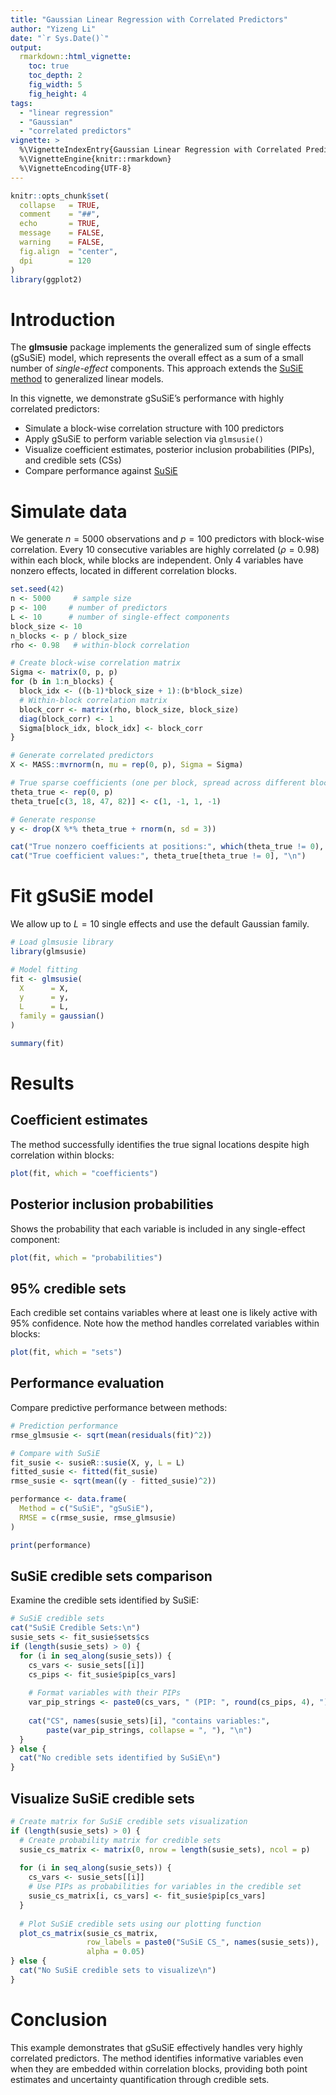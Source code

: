 ```yaml
---
title: "Gaussian Linear Regression with Correlated Predictors"
author: "Yizeng Li"
date: "`r Sys.Date()`"
output:
  rmarkdown::html_vignette:
    toc: true
    toc_depth: 2
    fig_width: 5
    fig_height: 4
tags: 
  - "linear regression"
  - "Gaussian"
  - "correlated predictors"
vignette: >
  %\VignetteIndexEntry{Gaussian Linear Regression with Correlated Predictors}
  %\VignetteEngine{knitr::rmarkdown}
  %\VignetteEncoding{UTF-8}
---
```

```r
knitr::opts_chunk$set(
  collapse   = TRUE,
  comment    = "##",
  echo       = TRUE,
  message    = FALSE,
  warning    = FALSE,
  fig.align  = "center",
  dpi        = 120
)
library(ggplot2)
```

# Introduction

The **glmsusie** package implements the generalized sum of single effects (gSuSiE) model, which represents the overall effect as a sum of a small number of *single-effect* components. This approach extends the [SuSiE method](https://stephenslab.github.io/susieR/index.html) to generalized linear models.

In this vignette, we demonstrate gSuSiE's performance with highly correlated predictors:

- Simulate a block-wise correlation structure with 100 predictors
- Apply gSuSiE to perform variable selection via `glmsusie()`
- Visualize coefficient estimates, posterior inclusion probabilities (PIPs), and credible sets (CSs)
- Compare performance against [SuSiE](https://stephenslab.github.io/susieR/index.html)

# Simulate data

We generate $n=5000$ observations and $p=100$ predictors with block-wise correlation. Every 10 consecutive variables are highly correlated ($\rho=0.98$) within each block, while blocks are independent. Only 4 variables have nonzero effects, located in different correlation blocks.

```r
set.seed(42)
n <- 5000     # sample size
p <- 100     # number of predictors
L <- 10      # number of single-effect components
block_size <- 10
n_blocks <- p / block_size
rho <- 0.98   # within-block correlation

# Create block-wise correlation matrix
Sigma <- matrix(0, p, p)
for (b in 1:n_blocks) {
  block_idx <- ((b-1)*block_size + 1):(b*block_size)
  # Within-block correlation matrix
  block_corr <- matrix(rho, block_size, block_size)
  diag(block_corr) <- 1
  Sigma[block_idx, block_idx] <- block_corr
}

# Generate correlated predictors
X <- MASS::mvrnorm(n, mu = rep(0, p), Sigma = Sigma)

# True sparse coefficients (one per block, spread across different blocks)
theta_true <- rep(0, p)
theta_true[c(3, 18, 47, 82)] <- c(1, -1, 1, -1)

# Generate response
y <- drop(X %*% theta_true + rnorm(n, sd = 3))

cat("True nonzero coefficients at positions:", which(theta_true != 0), "\n")
cat("True coefficient values:", theta_true[theta_true != 0], "\n")
```

# Fit gSuSiE model

We allow up to $L=10$ single effects and use the default Gaussian family. 

```r
# Load glmsusie library
library(glmsusie)

# Model fitting
fit <- glmsusie(
  X      = X,
  y      = y,
  L      = L,
  family = gaussian()
)

summary(fit)
```

# Results

## Coefficient estimates

The method successfully identifies the true signal locations despite high correlation within blocks:

```r
plot(fit, which = "coefficients")
```

## Posterior inclusion probabilities

Shows the probability that each variable is included in any single-effect component:

```r
plot(fit, which = "probabilities")
```

## 95% credible sets

Each credible set contains variables where at least one is likely active with 95% confidence. Note how the method handles correlated variables within blocks:

```r
plot(fit, which = "sets")
```

## Performance evaluation

Compare predictive performance between methods:

```r
# Prediction performance
rmse_glmsusie <- sqrt(mean(residuals(fit)^2))

# Compare with SuSiE
fit_susie <- susieR::susie(X, y, L = L)
fitted_susie <- fitted(fit_susie)
rmse_susie <- sqrt(mean((y - fitted_susie)^2))

performance <- data.frame(
  Method = c("SuSiE", "gSuSiE"),
  RMSE = c(rmse_susie, rmse_glmsusie)
)

print(performance)
```

## SuSiE credible sets comparison

Examine the credible sets identified by SuSiE:

```r
# SuSiE credible sets
cat("SuSiE Credible Sets:\n")
susie_sets <- fit_susie$sets$cs
if (length(susie_sets) > 0) {
  for (i in seq_along(susie_sets)) {
    cs_vars <- susie_sets[[i]]
    cs_pips <- fit_susie$pip[cs_vars]
    
    # Format variables with their PIPs
    var_pip_strings <- paste0(cs_vars, " (PIP: ", round(cs_pips, 4), ")")
    
    cat("CS", names(susie_sets)[i], "contains variables:", 
        paste(var_pip_strings, collapse = ", "), "\n")
  }
} else {
  cat("No credible sets identified by SuSiE\n")
}
```

## Visualize SuSiE credible sets
```r
# Create matrix for SuSiE credible sets visualization
if (length(susie_sets) > 0) {
  # Create probability matrix for credible sets
  susie_cs_matrix <- matrix(0, nrow = length(susie_sets), ncol = p)
  
  for (i in seq_along(susie_sets)) {
    cs_vars <- susie_sets[[i]]
    # Use PIPs as probabilities for variables in the credible set
    susie_cs_matrix[i, cs_vars] <- fit_susie$pip[cs_vars]
  }
  
  # Plot SuSiE credible sets using our plotting function
  plot_cs_matrix(susie_cs_matrix, 
                 row_labels = paste0("SuSiE CS_", names(susie_sets)),
                 alpha = 0.05)
} else {
  cat("No SuSiE credible sets to visualize\n")
}
```

# Conclusion

This example demonstrates that gSuSiE effectively handles very highly correlated predictors. The method identifies informative variables even when they are embedded within correlation blocks, providing both point estimates and uncertainty quantification through credible sets.